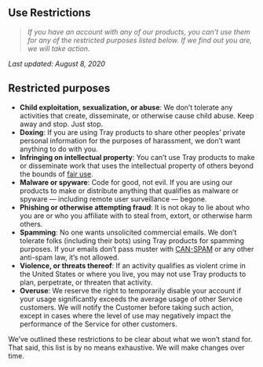## Use Restrictions

> _If you have an account with any of our products, you can’t use them for any of the restricted purposes listed below. If we find out you are, we will take action._

_Last updated: August 8, 2020_

## Restricted purposes

- **Child exploitation, sexualization, or abuse**: We don’t tolerate any activities that create, disseminate, or otherwise cause child abuse. Keep away and stop. Just stop.
- **Doxing**: If you are using Tray products to share other peoples’ private personal information for the purposes of harassment, we don’t want anything to do with you.
- **Infringing on intellectual property**: You can’t use Tray products to make or disseminate work that uses the intellectual property of others beyond the bounds of [fair use](https://www.copyright.gov/fair-use/more-info.html).
- **Malware or spyware**: Code for good, not evil. If you are using our products to make or distribute anything that qualifies as malware or spyware — including remote user surveillance — begone.
- **Phishing or otherwise attempting fraud**: It is not okay to lie about who you are or who you affiliate with to steal from, extort, or otherwise harm others.
- **Spamming**: No one wants unsolicited commercial emails. We don’t tolerate folks (including their bots) using Tray products for spamming purposes. If your emails don’t pass muster with [CAN-SPAM](https://www.ftc.gov/tips-advice/business-center/guidance/can-spam-act-compliance-guide-business) or any other anti-spam law, it’s not allowed.
- **Violence, or threats thereof**: If an activity qualifies as violent crime in the United States or where you live, you may not use Tray products to plan, perpetrate, or threaten that activity.
- **Overuse**: We reserve the right to temporarily disable your account if your usage significantly exceeds the average usage of other Service customers. We will notify the Customer before taking such action, except in cases where the level of use may negatively impact the performance of the Service for other customers.

We’ve outlined these restrictions to be clear about what we won’t stand for. That said, this list is by no means exhaustive. We will make changes over time.
